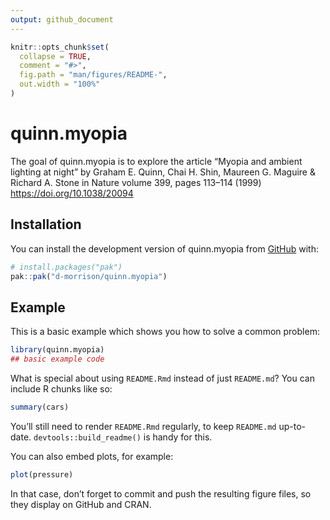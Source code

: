 ```yaml
---
output: github_document
---
```


<!-- README.md is generated from README.Rmd. Please edit that file -->

```r
knitr::opts_chunk$set(
  collapse = TRUE,
  comment = "#>",
  fig.path = "man/figures/README-",
  out.width = "100%"
)
```

# quinn.myopia

<!-- badges: start -->
<!-- badges: end -->

The goal of quinn.myopia is to explore the article
"Myopia and ambient lighting at night"
by Graham E. Quinn, Chai H. Shin, Maureen G. Maguire & Richard A. Stone 
in Nature volume 399, pages 113–114 (1999)
<https://doi.org/10.1038/20094>



## Installation

You can install the development version of quinn.myopia from [GitHub](https://github.com/) with:

``` r
# install.packages("pak")
pak::pak("d-morrison/quinn.myopia")
```

## Example

This is a basic example which shows you how to solve a common problem:

```r
library(quinn.myopia)
## basic example code
```

What is special about using `README.Rmd` instead of just `README.md`? You can include R chunks like so:

```r
summary(cars)
```

You'll still need to render `README.Rmd` regularly, to keep `README.md` up-to-date. `devtools::build_readme()` is handy for this.

You can also embed plots, for example:

```r
plot(pressure)
```

In that case, don't forget to commit and push the resulting figure files, so they display on GitHub and CRAN.
